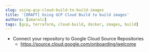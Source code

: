 ```yaml
---
slug: using-gcp-cloud-build-to-build-images
title: '[DRAFT] Using GCP Cloud Build to build images'
authors: [amaralc]
tags: [gcp, terraform, cloud-build, docker, images, build]
---
```


- Connect your repository to Google Cloud Source Repositories
  - https://source.cloud.google.com/onboarding/welcome
